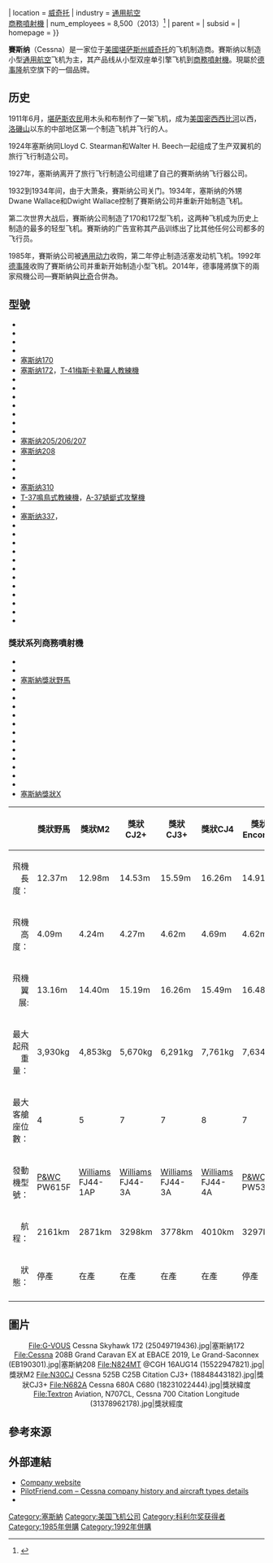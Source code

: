 {{noteTA
|T=zh-cn:塞斯纳; zh-tw:西斯納; zh-hk:塞斯纳;
|1=zh-cn:塞斯纳; zh-tw:西斯納; zh-hk:塞斯纳;
}}
{{Infobox_Company
| image = 
| company_name = 賽斯纳<br />Cessna Aircraft Co. <ref>官方正式名稱 {{cite web|url=http://cessna.txtav.com/zh-cn|title=赛斯纳飞机公司 - 公务喷气式飞机和螺旋桨飞机制造商|accessdate=2016-04-18|archive-date=2019-06-12|archive-url=https://web.archive.org/web/20190612020729/https://cessna.txtav.com/zh-cn|dead-url=no}}</ref>
| company_type = [[子公司|子公司]]
| foundation = {{ Start date and age|1927}}
| location = {{USA}}[[威奇托_(堪薩斯州)|威奇托]]
| industry = [[通用航空|通用航空]]<br>[[商務噴射機|商務噴射機]]
| num_employees = 8,500（2013）<ref>{{cite web|url = http://www.cessna.com/about-cessna.html|title = About Cessna – Overview|accessdate = 2011-10-29|last = Cessna Aircraft Company|authorlink = |year = 2011|archiveurl = https://web.archive.org/web/20130115200033/http://www.cessna.com/about-cessna.html|archivedate = 2013-01-15|dead-url = yes}}</ref>
| parent = {{tsl|en|Textron Aviation|德事隆航空}}
| subsid = {{tsl|en|McCauley Propeller Systems|麥考利螺旋槳系統}}
| homepage = {{url|http://www.cessna.com}}
}}

'''賽斯纳'''（Cessna）是一家位于[[美國|美國]][[堪萨斯州|堪萨斯州]][[威奇托_(堪薩斯州)|威奇托]]的飞机制造商。賽斯纳以制造小型[[通用航空|通用航空]]飞机为主，其产品线从小型双座单引擎飞机到[[商務噴射機|商務噴射機]]。現屬於[[德事隆|德事隆]]航空旗下的一個品牌。

== 历史 ==
1911年6月，[[堪萨斯|堪萨斯]][[农民|农民]]{{tsl|en|Clyde Cessna|克莱德·塞斯纳}}用木头和布制作了一架飞机，成为[[美国|美国]][[密西西比河|密西西比河]]以西，[[洛磯山|洛磯山]]以东的中部地区第一个制造飞机并飞行的人。
 
1924年塞斯纳同Lloyd C. Stearman和Walter H. Beech一起组成了生产双翼机的旅行飞行制造公司。
 
1927年，塞斯纳离开了旅行飞行制造公司组建了自己的賽斯纳纳飞行器公司。

1932到1934年间，由于大萧条，賽斯纳公司关门。1934年，塞斯纳的外甥Dwane Wallace和Dwight Wallace控制了賽斯纳公司并重新开始制造飞机。

第二次世界大战后，賽斯纳公司制造了170和172型飞机，这两种飞机成为历史上制造的最多的轻型飞机。賽斯纳的广告宣称其产品训练出了比其他任何公司都多的飞行员。

1985年，賽斯纳公司被[[通用动力|通用动力]]收购，第二年停止制造活塞发动机飞机。1992年[[德事隆|德事隆]]收购了賽斯纳公司并重新开始制造小型飞机。2014年，德事隆將旗下的兩家飛機公司—賽斯納與[[比奇飛機公司|比奇]]合併為{{link-en|德事隆航空|Textron Aviation}}。

== 型號 ==
* {{Link-en|塞斯纳140|Cessna 140}}
* {{Link-en|塞斯纳150|Cessna 150}}
* {{Link-en|塞斯纳152|Cessna 152}}
* {{Link-en|塞斯纳162|Cessna 162}}
* [[塞斯纳170|塞斯纳170]]
* [[塞斯纳172|塞斯纳172]]，[[T-41梅斯卡勒羅人教練機|T-41梅斯卡勒羅人教練機]]
* {{Link-en|塞斯纳175|Cessna 175}}
* {{Link-en|塞斯纳177|Cessna 177}}
* {{Link-en|塞斯纳180|Cessna 180}}
* {{Link-en|塞斯纳182|Cessna 182}}
* {{Link-en|塞斯纳185|Cessna 185}}
* {{Link-en|塞斯纳188|Cessna 188}}
* {{Link-en|塞斯纳195|Cessna 195}}
* [[塞斯纳206|塞斯纳205/206/207]]
* [[塞斯纳208|塞斯纳208]]
* {{Link-en|塞斯纳210|Cessna 210}}
* {{Link-en|塞斯纳303|Cessna 303}}
* {{Link-en|O-1槍獵狗偵察機|O-1 Bird Dog}}
* [[塞斯纳310|塞斯纳310]]
* [[T-37鳴鳥式教練機|T-37鳴鳥式教練機]]，[[A-37蜻蜓式攻擊機|A-37蜻蜓式攻擊機]]
* {{Link-en|塞斯纳335|Cessna 335}}
* [[塞斯纳337|塞斯纳337]]，{{Link-en|O-2天空大師偵察機|O-2 Skymaster}}
* {{Link-en|塞斯纳340|Cessna 340}}
* {{Link-en|塞斯纳350|Cessna 350}}
* {{Link-en|塞斯纳400|Cessna 400}}
* {{Link-en|塞斯纳402|Cessna 402}}
* {{Link-en|塞斯纳404|Cessna 404}}
* {{Link-en|塞斯纳406|Cessna 406}}
* {{Link-en|塞斯纳408|Cessna 408}}
* {{Link-en|塞斯纳411|Cessna 411}}
* {{Link-en|塞斯纳414|Cessna 414}}
* {{Link-en|塞斯纳421|Cessna 421}}
* {{Link-en|塞斯纳425|Cessna 425}}
* {{Link-en|塞斯纳441|Cessna 441}}
=== 獎狀系列商務噴射機 ===
* {{Link-en|塞斯納獎狀I|Cessna 500}}
* {{Link-en|塞斯納獎狀I/SP|Cessna 501}}
* [[塞斯納獎狀野馬|塞斯納獎狀野馬]]
* {{Link-en|塞斯納獎狀M2|Cessna 525}}
* {{Link-en|塞斯納獎狀CJ2|Cessna 525A}}
* {{Link-en|塞斯納獎狀CJ3|Cessna 525B}}
* {{Link-en|塞斯納獎狀CJ4|Cessna 525C}}
* {{Link-en|塞斯納獎狀II|Cessna 550}}
* {{Link-en|塞斯納獎狀II/SP|Cessna 551}}
* {{Link-en|塞斯納獎狀V|Cessna 560}}
* {{Link-en|塞斯納獎狀XLS|Cessna 560XL}}
* {{Link-en|塞斯納獎狀III|Cessna 650}}
* {{Link-en|塞斯納獎狀君主|Cessna 680}}
* {{Link-en|塞斯納獎狀緯度|Cessna 680A}}
* {{Link-en|塞斯納獎狀經度|Cessna 700}}
* [[塞斯納獎狀10|塞斯納獎狀X]]
{| class="toccolours" border="1" cellpadding="4" style="border-collapse:collapse"
!
! 獎狀野馬
! 獎狀M2
! 獎狀CJ2+
! 獎狀CJ3+
! 獎狀CJ4
! 獎狀Encore+
! 獎狀XLS+
! 獎狀君主+
! 獎狀緯度
! 獎狀經度
! 獎狀X
|-
!align="right"| 飛機長度：
|12.37m
|12.98m
|14.53m
|15.59m
|16.26m
|14.91m
|16.00m
|19.35m
|18.97m
|22.30m
|22.05m
|-
!align="right"| 飛機高度：
|4.09m
|4.24m
|4.27m
|4.62m
|4.69m
|4.62m
|5.23m
|6.20m
|6.38m
|5.92m
|5.84m
|-
!align="right"| 飛機翼展:
|13.16m
|14.40m
|15.19m
|16.26m
|15.49m
|16.48m
|17.17m
|22.04m
|22.05m
|21.01m
|19.38m
|-
!align="right"| 最大起飛重量：
|3,930kg
|4,853kg
|5,670kg
|6,291kg
|7,761kg
|7,634kg
|9,163kg
|13,959kg
|13,971kg
|17,917kg
|16,374kg
|-
!align="right"| 最大客艙座位數：
|4
|5
|7
|7
|8
|7
|9
|10
|9
|10
|10
|-
!align="right"| 發動機型號：
|[[普拉特·惠特尼加拿大公司|P&WC]] PW615F
|[[威廉姆斯國際|Williams]] FJ44-1AP
|[[威廉姆斯國際|Williams]] FJ44-3A
|[[威廉姆斯國際|Williams]] FJ44-3A
|[[威廉姆斯國際|Williams]] FJ44-4A
|[[普拉特·惠特尼加拿大公司|P&WC]] PW535B
|[[普拉特·惠特尼加拿大公司|P&WC]] PW545C
|[[普拉特·惠特尼加拿大公司|P&WC]] PW306D
|[[普拉特·惠特尼加拿大公司|P&WC]] PW306D
|[[漢威聯合|Honeywell]] HTF7700L
|[[羅爾斯羅伊斯|RR]] [[勞斯萊斯_AE_3007|AE3007]]
|-
!align="right"| 航程：
|2161km
|2871km
|3298km
|3778km
|4010km
|3297km
|3441km
|5900km
|5000km
|6482km
|5956km
|-
!align="right"| 狀態：
|停產
|在產
|在產
|在產
|在產
|停產
|在產
|停產
|在產
|在產
|停產
|-
|}

== 圖片 ==
<center>
<gallery widths="160px" heights="120px">
File:G-VOUS Cessna Skyhawk 172 (25049719436).jpg|塞斯納172
File:Cessna 208B Grand Caravan EX at EBACE 2019, Le Grand-Saconnex (EB190301).jpg|塞斯納208
File:N824MT @CGH 16AUG14 (15522947821).jpg|獎狀M2
File:N30CJ Cessna 525B C25B Citation CJ3+ (18848443182).jpg|獎狀CJ3+
File:N682A Cessna 680A C680 (18231022444).jpg|獎狀緯度
File:Textron Aviation, N707CL, Cessna 700 Citation Longitude (31378962178).jpg|獎狀經度
</gallery>
</center>

==參考來源 ==
{{commonscat|Cessna}}
{{reflist}}

==外部連結==
*[http://www.cessna.com/ Company website] {{Wayback|url=http://www.cessna.com/ |date=20071021194109 }}
*[http://www.pilotfriend.com/aircraft%20performance/Cessna/cessna.htm PilotFriend.com – Cessna company history and aircraft types details] {{Wayback|url=http://www.pilotfriend.com/aircraft%20performance/Cessna/cessna.htm |date=20200205172945 }}
*{{cite web
|title = Patents owned by Cessna Aircraft Company
|work = US Patent & Trademark Office
|url = http://patft.uspto.gov/netacgi/nph-Parser?Sect1=PTO2&Sect2=HITOFF&u=%2Fnetahtml%2Fsearch-adv.htm&r=0&p=1&f=S&l=50&Query=an%2F%22Cessna+Aircraft+Company%22&d=ptxt
|accessdate = 5 December 2005
|archive-date = 2019-06-12
|archive-url = https://web.archive.org/web/20190612225030/http://patft.uspto.gov/netacgi/nph-Parser?Sect1=PTO2&Sect2=HITOFF&u=%2Fnetahtml%2Fsearch-adv.htm&r=0&p=1&f=S&l=50&Query=an%2F%22Cessna+Aircraft+Company%22&d=ptxt
|dead-url = no
}}


{{Authority control}}
[[Category:塞斯納|Category:塞斯納]]
[[Category:美国飞机公司|Category:美国飞机公司]]
[[Category:科利尔奖获得者|Category:科利尔奖获得者]]
[[Category:1985年併購|Category:1985年併購]]
[[Category:1992年併購|Category:1992年併購]]